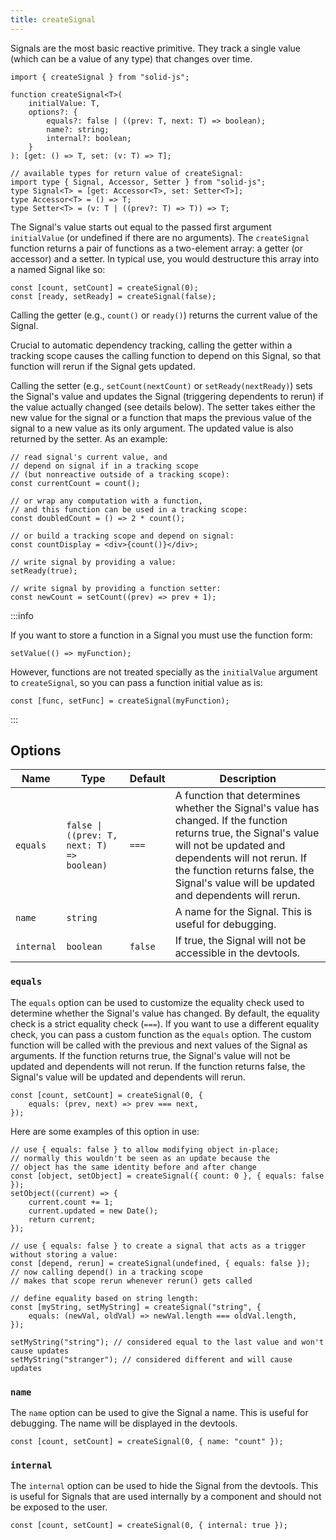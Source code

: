 ```yaml
---
title: createSignal
---
```


Signals are the most basic reactive primitive. They track a single value (which can be a value of any type) that changes over time.

```tsx
import { createSignal } from "solid-js";

function createSignal<T>(
	initialValue: T,
	options?: {
		equals?: false | ((prev: T, next: T) => boolean);
		name?: string;
		internal?: boolean;
	}
): [get: () => T, set: (v: T) => T];

// available types for return value of createSignal:
import type { Signal, Accessor, Setter } from "solid-js";
type Signal<T> = [get: Accessor<T>, set: Setter<T>];
type Accessor<T> = () => T;
type Setter<T> = (v: T | ((prev?: T) => T)) => T;
```

The Signal's value starts out equal to the passed first argument `initialValue` (or undefined if there are no arguments). The `createSignal` function returns a pair of functions as a two-element array: a getter (or accessor) and a setter. In typical use, you would destructure this array into a named Signal like so:

```tsx
const [count, setCount] = createSignal(0);
const [ready, setReady] = createSignal(false);
```

Calling the getter (e.g., `count()` or `ready()`) returns the current value of the Signal.

Crucial to automatic dependency tracking, calling the getter within a tracking scope causes the calling function to depend on this Signal, so that function will rerun if the Signal gets updated.

Calling the setter (e.g., `setCount(nextCount)` or `setReady(nextReady)`) sets the Signal's value and updates the Signal (triggering dependents to rerun) if the value actually changed (see details below). The setter takes either the new value for the signal or a function that maps the previous value of the signal to a new value as its only argument. The updated value is also returned by the setter. As an example:

```tsx
// read signal's current value, and
// depend on signal if in a tracking scope
// (but nonreactive outside of a tracking scope):
const currentCount = count();

// or wrap any computation with a function,
// and this function can be used in a tracking scope:
const doubledCount = () => 2 * count();

// or build a tracking scope and depend on signal:
const countDisplay = <div>{count()}</div>;

// write signal by providing a value:
setReady(true);

// write signal by providing a function setter:
const newCount = setCount((prev) => prev + 1);
```

:::info
 
If you want to store a function in a Signal you must use the function form:

```tsx
setValue(() => myFunction);
```

However, functions are not treated specially as the `initialValue` argument to `createSignal`, so you can pass a
function initial value as is:

```tsx
const [func, setFunc] = createSignal(myFunction);
```

:::

## Options

| Name | Type | Default | Description |
| --- | --- | --- | --- |
| `equals` | `false \| ((prev: T, next: T) => boolean)` | `===` | A function that determines whether the Signal's value has changed. If the function returns true, the Signal's value will not be updated and dependents will not rerun. If the function returns false, the Signal's value will be updated and dependents will rerun. |
| `name` | `string` |  | A name for the Signal. This is useful for debugging. |
| `internal` | `boolean` | `false` | If true, the Signal will not be accessible in the devtools. |

### `equals`

The `equals` option can be used to customize the equality check used to determine whether the Signal's value has changed. By default, the equality check is a strict equality check (`===`). If you want to use a different equality check, you can pass a custom function as the `equals` option. The custom function will be called with the previous and next values of the Signal as arguments. If the function returns true, the Signal's value will not be updated and dependents will not rerun. If the function returns false, the Signal's value will be updated and dependents will rerun.

```tsx
const [count, setCount] = createSignal(0, {
	equals: (prev, next) => prev === next,
});
```

Here are some examples of this option in use:

```tsx
// use { equals: false } to allow modifying object in-place;
// normally this wouldn't be seen as an update because the
// object has the same identity before and after change
const [object, setObject] = createSignal({ count: 0 }, { equals: false });
setObject((current) => {
	current.count += 1;
	current.updated = new Date();
	return current;
});

// use { equals: false } to create a signal that acts as a trigger without storing a value:
const [depend, rerun] = createSignal(undefined, { equals: false });
// now calling depend() in a tracking scope
// makes that scope rerun whenever rerun() gets called

// define equality based on string length:
const [myString, setMyString] = createSignal("string", {
	equals: (newVal, oldVal) => newVal.length === oldVal.length,
});

setMyString("string"); // considered equal to the last value and won't cause updates
setMyString("stranger"); // considered different and will cause updates
```

### `name`

The `name` option can be used to give the Signal a name. This is useful for debugging. The name will be displayed in the devtools.

```tsx
const [count, setCount] = createSignal(0, { name: "count" });
```

### `internal`

The `internal` option can be used to hide the Signal from the devtools. This is useful for Signals that are used internally by a component and should not be exposed to the user.

```tsx
const [count, setCount] = createSignal(0, { internal: true });
```
